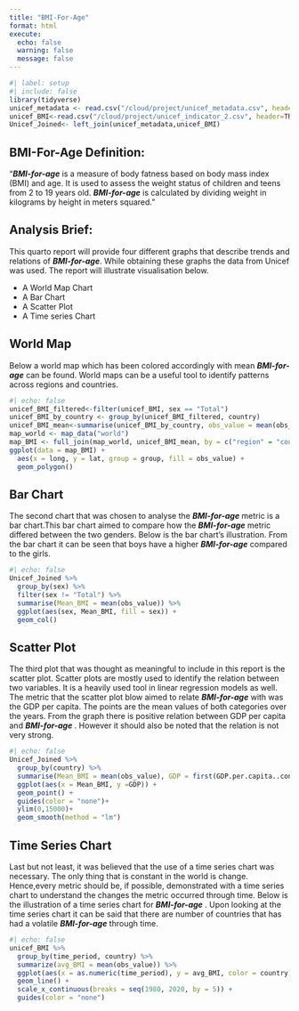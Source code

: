 ```yaml
---
title: "BMI-For-Age"
format: html
execute: 
  echo: false
  warning: false
  message: false
---
```

```r
#| label: setup
#| include: false
library(tidyverse)
unicef_metadata <- read.csv("/cloud/project/unicef_metadata.csv", header=TRUE)
unicef_BMI<-read.csv("/cloud/project/unicef_indicator_2.csv", header=TRUE)
Unicef_Joined<- left_join(unicef_metadata,unicef_BMI)
```
## BMI-For-Age Definition:

"***BMI-for-age*** is a measure of body fatness based on body mass index (BMI) and age. It is used to assess the weight status of children and teens from 2 to 19 years old. ***BMI-for-age*** is calculated by dividing weight in kilograms by height in meters squared."

## Analysis Brief:
This quarto report will provide four different graphs that describe trends and relations of ***BMI-for-age***. While obtaining these graphs the data from Unicef was used. The report will illustrate visualisation below.

- A World Map Chart
- A Bar Chart
- A Scatter Plot
- A Time series Chart

## World Map

Below a world map which has been colored accordingly with mean ***BMI-for-age*** can be found. World maps can be a useful tool to identify patterns across regions and countries.
```r
#| echo: false
unicef_BMI_filtered<-filter(unicef_BMI, sex == "Total")
unicef_BMI_by_country <- group_by(unicef_BMI_filtered, country)
unicef_BMI_mean<-summarise(unicef_BMI_by_country, obs_value = mean(obs_value))
map_world <- map_data("world") 
map_BMI <- full_join(map_world, unicef_BMI_mean, by = c("region" = "country"))
ggplot(data = map_BMI) +
  aes(x = long, y = lat, group = group, fill = obs_value) +
  geom_polygon()
```

## Bar Chart

The second chart that was chosen to analyse the ***BMI-for-age*** metric is a bar chart.This bar chart aimed to compare how the ***BMI-for-age*** metric differed between the two genders. Below is the bar chart's illustration. From the bar chart it can be seen that boys have a higher ***BMI-for-age*** compared to the girls.
```r
#| echo: false
Unicef_Joined %>% 
  group_by(sex) %>% 
  filter(sex != "Total") %>%
  summarise(Mean_BMI = mean(obs_value)) %>% 
  ggplot(aes(sex, Mean_BMI, fill = sex)) +
  geom_col()
```

## Scatter Plot

The third plot that was thought as meaningful to include in this report is the scatter plot. Scatter plots are mostly used to identify the relation between two variables. It is a heavily used tool in linear regression models as well. The metric that the scatter plot blow aimed to relate ***BMI-for-age*** with was the GDP per capita. The points are the mean values of both categories over the years. From the graph there is positive relation between GDP per capita and  ***BMI-for-age*** . However it should also be noted that the relation is not very strong. 
```r
#| echo: false
Unicef_Joined %>%
  group_by(country) %>%
  summarise(Mean_BMI = mean(obs_value), GDP = first(GDP.per.capita..constant.2015.US..)) %>%
  ggplot(aes(x = Mean_BMI, y =GDP)) +
  geom_point() +
  guides(color = "none")+
  ylim(0,15000)+
  geom_smooth(method = "lm")
```
## Time Series Chart

Last but not least, it was believed that the use of a time series chart was necessary. The only thing that is constant in the world is change. Hence,every metric should be, if possible, demonstrated with a time series chart to understand the changes the metric occurred through time. Below is the illustration of a time series chart for  ***BMI-for-age*** . Upon looking at the time series chart it can be said that there are number of countries that has had a volatile ***BMI-for-age*** through time.
```r
#| echo: false
unicef_BMI %>%
  group_by(time_period, country) %>%
  summarize(avg_BMI = mean(obs_value)) %>%
  ggplot(aes(x = as.numeric(time_period), y = avg_BMI, color = country)) +
  geom_line() +
  scale_x_continuous(breaks = seq(1980, 2020, by = 5)) +
  guides(color = "none")
```